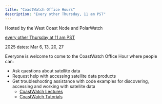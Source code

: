 ```yaml
---
title: "CoastWatch Office Hours"
description: "Every other Thursday, 11 am PST" 
---
```



Hosted by the West Coast Node and PolarWatch 

[every other Thursday at 11 am PST](https://meet.google.com/zgm-nsan-pwk)

2025 dates: Mar 6, 13, 20, 27

Everyone is welcome to come to the CoastWatch Office Hour where people can:

* Ask questions about satellite data
* Request help with accessing satellite data products
* Get troubleshooting assistance with code examples for discovering, accessing and working with satellite data 
  * [CoastWatch Lectures](https://umd.instructure.com/courses/1336575/pages/all-lectures) 
  * [CoastWatch Tutorials](https://github.com/coastwatch-training/CoastWatch-Tutorials/blob/main/README.md)

